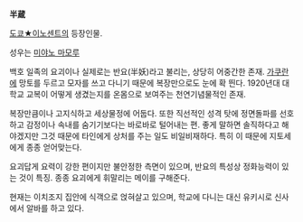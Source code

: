 '''半蔵''' 

[[도쿄★이노센트]]의 등장인물.

성우는 [[미야노 마모루]]

백호 일족의 요괴이나 실제로는 반요(半妖)라고 불리는, 상당히 어중간한 존재. [[가쿠란]]에 망토를 두르고 모자를 쓰고 다니기 때문에 복장만으로도 눈에 확 띈다. 1920년대 대학교 교복이 어떻게 생겼는지를 온몸으로 보여주는 천연기념물적인 존재.

복장만큼이나 고지식하고 세상물정에 어둡다. 또한 직선적인 성격 탓에 정면돌파를 선호하고 감정이나 속내를 숨기기보다는 바로바로 털어내는 편. 좋게 말하면 솔직하다고 해야겠지만 그것 때문에 타인에게 상처를 주는 일도 비일비재하다. 특히 이 때문에 지토세에게 종종 얻어맞는다.

요괴답게 요력이 강한 편이지만 불안정한 측면이 있으며, 반요의 특성상 정화능력이 있는 것이 특징. 종종 요괴에게 휘말리는 메이를 구해준다.

현재는 이치조지 집안에 식객으로 얹혀살고 있으며, 학교에 다니는 대신 유키시로 신사에서 알바를 하고 있다.
